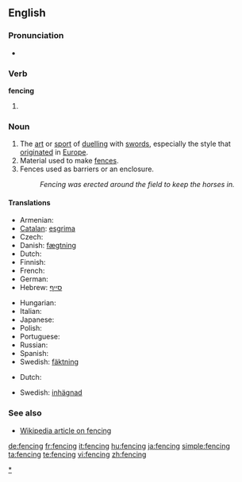 ==English==

===Pronunciation===
* {{rhymes|ɛnsɪŋ}}

===Verb===
'''fencing'''

# {{present participle of|[[fence]]}}

===Noun===
{{en-noun}}

# The [[art]] or [[sport]] of [[duel]]ling with [[sword]]s, especially the style that [[originate]]d in [[Europe]].
# Material used to make [[fence]]s.
# Fences used as barriers or an enclosure.
#: ''Fencing was erected around the field to keep the horses in.''

====Translations====

{{trans-top|sport}}
* Armenian: {{t-|hy|սուսերամարտ|tr=suseramart|sc=Armn|xs=Armenian}}
* [[Catalan]]: [[esgrima#Catalan|esgrima]]
* Czech: {{t-|cs|šerm|m}}
* Danish: [[fægtning]] {{c}}
* Dutch: {{t+|nl|schermen}}
* Finnish: {{t-|fi|miekkailu}}
* French: {{t+|fr|escrime|f}}
* German: {{t+|de|Fechten|n}}
* Hebrew: [[סייף]]
{{trans-mid}}
* Hungarian: {{t+|hu|vívás}}
* Italian: {{t-|it|scherma|f}}
* Japanese: {{t+|ja|フェンシング|sc=Jpan}}
* Polish: {{t-|pl|szermierka}}
* Portuguese: {{t+|pt|esgrima|f}}
* Russian: {{t+|ru|фехтование|n|tr=fextovánie|sc=Cyrl}}
* Spanish: {{t-|es|esgrima|f}}
* Swedish: [[fäktning]]
{{trans-bottom}}

{{trans-top|material used to make fences}}
{{trans-mid}}
{{trans-bottom}}

{{trans-top|fences used as barriers or an enclosure}}
* Dutch: {{t-|nl|hekwerk|n}}
{{trans-mid}}
* Swedish: [[inhägnad]]
{{trans-bottom}}

===See also===
* [[w:fencing|Wikipedia article on fencing]]

[[Category:Fencing|*]]

[[de:fencing]]
[[fr:fencing]]
[[it:fencing]]
[[hu:fencing]]
[[ja:fencing]]
[[simple:fencing]]
[[ta:fencing]]
[[te:fencing]]
[[vi:fencing]]
[[zh:fencing]]